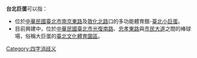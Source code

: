 '''台北巨蛋'''可以指：
* 位於[[中華民國|中華民國]][[臺北市|臺北市]][[南京東路|南京東路]]及[[敦化北路|敦化北路]]口的多功能體育館-[[臺北小巨蛋|臺北小巨蛋]]。
* 目前興建中，位於[[中華民國|中華民國]][[臺北市|臺北市]][[光復南路|光復南路]]、[[忠孝東路|忠孝東路]]與[[市民大道|市民大道]]之間的棒球場，俗稱大巨蛋的[[臺北文化體育園區|臺北文化體育園區]]。

[[Category:四字消歧义|Category:四字消歧义]]